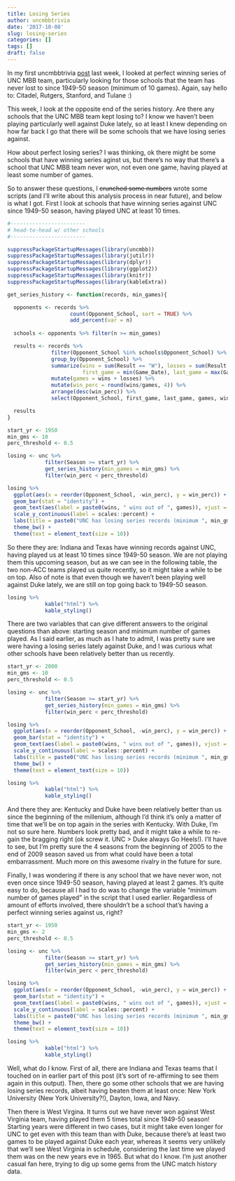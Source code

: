 ```yaml
---
title: Losing Series
author: uncmbbtrivia
date: '2017-10-08'
slug: losing-series
categories: []
tags: []
draft: false
---
```


In my first uncmbbtrivia [post](http://uncmbbtrivia.netlify.com/post/winning-series/) last week, I looked at perfect winning series of UNC MBB team, particularly looking for those schools that the team has never lost to since 1949-50 season (minimum of 10 games). Again, say hello to: Citadel, Rutgers, Stanford, and Tulane :)

This week, I look at the opposite end of the series history. Are there any schools that the UNC MBB team kept losing to? I know we haven't been playing particularly well against Duke lately, so at least I knew depending on how far back I go that there will be some schools that we have losing series against. 

How about perfect losing series? I was thinking, ok there might be some schools that have winning series aginst us, but there's no way that there's a school that UNC MBB team never won, not even one game, having played at least some number of games. 

So to answer these questions, I ~~crunched some numbers~~ wrote some scripts (and I'll write about this analysis process in near future), and below is what I got. First I look at schools that have winning series against UNC since 1949-50 season, having played UNC at least 10 times. 

```r
#------------------------
# head-to-head w/ other schools
#------------------------

suppressPackageStartupMessages(library(uncmbb))
suppressPackageStartupMessages(library(jutilr))
suppressPackageStartupMessages(library(dplyr))
suppressPackageStartupMessages(library(ggplot2))
suppressPackageStartupMessages(library(knitr))
suppressPackageStartupMessages(library(kableExtra))

get_series_history <- function(records, min_games){

  opponents <- records %>% 
                    count(Opponent_School, sort = TRUE) %>% 
                    add_percent(var = n)
  
  schools <- opponents %>% filter(n >= min_games)

  results <- records %>%
              filter(Opponent_School %in% schools$Opponent_School) %>%
              group_by(Opponent_School) %>%
              summarize(wins = sum(Result == "W"), losses = sum(Result == "L"),
                        first_game = min(Game_Date), last_game = max(Game_Date)) %>%
              mutate(games = wins + losses) %>%
              mutate(win_perc = round(wins/games, 4)) %>%
              arrange(desc(win_perc)) %>%
              select(Opponent_School, first_game, last_game, games, wins, losses, win_perc)

  results
}


```


```r

start_yr <- 1950
min_gms <- 10
perc_threshold <- 0.5

losing <- unc %>%
            filter(Season >= start_yr) %>%
            get_series_history(min_games = min_gms) %>%
            filter(win_perc < perc_threshold)

losing %>%
  ggplot(aes(x = reorder(Opponent_School, -win_perc), y = win_perc)) + 
  geom_bar(stat = "identity") + 
  geom_text(aes(label = paste0(wins, " wins out of ", games)), vjust = -0.25) +
  scale_y_continuous(label = scales::percent) +
  labs(title = paste0("UNC has losing series records (minimum ", min_gms, " games) \nagainst these schools since 1949-50 season."), x = "Opponent", y = "Win %") +
  theme_bw() +
  theme(text = element_text(size = 10))

```

So there they are: Indiana and Texas have winning records against UNC, having played us at least 10 times since 1949-50 season. We are not playing them this upcoming season, but as we can see in the following table, the two non-ACC teams played us quite recently, so it might take a while to be on top. Also of note is that even though we haven't been playing well against Duke lately, we are still on top going back to 1949-50 season. 

```r

losing %>% 
            kable("html") %>%
            kable_styling()

```

There are two variables that can give different answers to the original questions than above: starting season and minimum number of games played. As I said earlier, as much as I hate to admit, I was pretty sure we were having a losing series lately against Duke, and I was curious what other schools have been relatively better than us recently. 

```r

start_yr <- 2000
min_gms <- 10
perc_threshold <- 0.5

losing <- unc %>%
            filter(Season >= start_yr) %>%
            get_series_history(min_games = min_gms) %>%
            filter(win_perc < perc_threshold)

losing %>%
  ggplot(aes(x = reorder(Opponent_School, -win_perc), y = win_perc)) + 
  geom_bar(stat = "identity") + 
  geom_text(aes(label = paste0(wins, " wins out of ", games)), vjust = -0.25) +
  scale_y_continuous(label = scales::percent) +
  labs(title = paste0("UNC has losing series records (minimum ", min_gms, " games) \nagainst these schools since 1999-2000 season."), x = "Opponent", y = "Win %") +
  theme_bw() +
  theme(text = element_text(size = 10))

losing %>% 
            kable("html") %>%
            kable_styling()

```

And there they are: Kentucky and Duke have been relatively better than us since the beginning of the millenium, although I'd think it's only a matter of time that we'll be on top again in the series with Kentucky. With Duke, I'm not so sure here. Numbers look pretty bad, and it might take a while to re-gain the bragging right (ok screw it. UNC > Duke always Go Heels!). I'll have to see, but I'm pretty sure the 4 seasons from the beginning of 2005 to the end of 2009 season saved us from what could have been a total embarrassment. Much more on this awesome rivalry in the future for sure.

Finally, I was wondering if there is any school that we have never won, not even once since 1949-50 season, having played at least 2 games. It's quite easy to do, because all I had to do was to change the variable "minimum number of games played" in the script that I used earlier. Regardless of amount of efforts involved, there shouldn't be a school that's having a perfect winning series against us, right?

```r

start_yr <- 1950
min_gms <- 2
perc_threshold <- 0.5

losing <- unc %>%
            filter(Season >= start_yr) %>%
            get_series_history(min_games = min_gms) %>%
            filter(win_perc < perc_threshold)

losing %>%
  ggplot(aes(x = reorder(Opponent_School, -win_perc), y = win_perc)) + 
  geom_bar(stat = "identity") + 
  geom_text(aes(label = paste0(wins, " wins out of ", games)), vjust = -0.25, size = 3) +
  scale_y_continuous(label = scales::percent) +
  labs(title = paste0("UNC has losing series records (minimum ", min_gms, " games) \nagainst these schools since 1949-50 season."), x = "Opponent", y = "Win %") +
  theme_bw() +
  theme(text = element_text(size = 10))

losing %>% 
            kable("html") %>%
            kable_styling()

```

Well, what do I know. First of all, there are Indiana and Texas teams that I touched on in earlier part of this post (it's sort of re-affirming to see them again in this output). Then, there go some other schools that we are having losing series records, albeit having beaten them at least once: New York University (New York University?!), Dayton, Iowa, and Navy. 

Then there is West Virgina. It turns out we have never won against West Virginia team, having played them 5 times total since 1949-50 season! Starting years were different in two cases, but it might take even longer for UNC to get even with this team than with Duke, because there's at least two games to be played against Duke each year, whereas it seems very unlikely that we'll see West Virginia in schedule, considering the last time we played them was on the new years eve in 1965. But what do I know. I'm just another casual fan here, trying to dig up some gems from the UNC match history data. 
